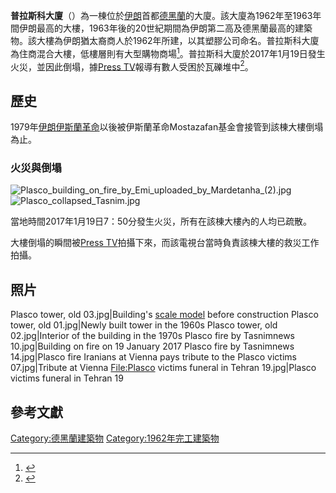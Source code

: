 {{Infobox building
|name               = 普拉斯科大廈
|image              = Istanbul intc.jpg
|caption            = 普拉斯科大廈(2011年) 
|location           = [[伊朗|伊朗]][[德黑蘭|德黑蘭]]
|coordinates        = {{coord|35|41|41|N|51|25|15|E|region:IR|display=inline,title}}
|status             = 已倒塌
|start_date         = 1960年
|completion_date    = 1962年
|destruction_date   = 2017年1月19日
|est_completion     = 
|opening            = 
|building_type      = [[住宅大樓|住宅大樓]]<br />[[商業大樓|商業大樓]]
|antenna_spire      = 
|roof               = {{convert|42.0|m|ft|0|abbr=on}}
|top_floor          = 
|floor_count        = 17
|elevator_count     = 
|cost               = 
|floor_area         = 
|architect          = 
|structural_engineer= 
|main_contractor    = 
|developer          = 
|owner              = 
|management         = 
|references         = 
}}
'''普拉斯科大廈'''（{{lang-fa|ساختمان پلاسکو}}）為一棟位於[[伊朗|伊朗]]首都[[德黑蘭|德黑蘭]]的大廈。該大廈為1962年至1963年間伊朗最高的大樓，1963年後的20世紀期間為伊朗第二高及德黑蘭最高的建築物。該大樓為伊朗猶太裔商人{{tsl|en|Habib Elghanian||Habib Elghanian}}於1962年所建，以其塑膠公司命名。普拉斯科大廈為住商混合大樓，低樓層則有大型購物商場<ref>{{Cite news|url=http://www.nbcnews.com/news/world/tehran-s-iconic-plasco-building-collapses-after-fire-iran-state-n708721|title=A 17-story apartment block has reportedly collapsed in Tehran|newspaper=NBC News|language=en|access-date=2017-01-19|archive-date=2020-11-12|archive-url=https://web.archive.org/web/20201112023256/https://www.nbcnews.com/news/world/tehran-s-iconic-plasco-building-collapses-after-fire-iran-state-n708721|dead-url=no}}</ref>。普拉斯科大廈於2017年1月19日發生火災，並因此倒塌，據[[Press_TV|Press TV]]報導有數人受困於瓦礫堆中<ref>{{Cite news|url=http://abcnews.go.com/International/wireStory/scores-iran-firefighters-battle-blaze-tehran-building-44877669|title=High-Rise Tower on Fire in Iranian Capital Collapses|last=News|first=ABC|newspaper=ABC News|language=en|access-date=2017-01-19|archive-date=2017-01-19|archive-url=https://web.archive.org/web/20170119235405/http://abcnews.go.com/International/wireStory/scores-iran-firefighters-battle-blaze-tehran-building-44877669|dead-url=no}}</ref>。

== 歷史 ==
1979年[[伊朗伊斯蘭革命|伊朗伊斯蘭革命]]以後被伊斯蘭革命Mostazafan基金會接管到該棟大樓倒塌為止。
=== 火災與倒塌 ===
{{Infobox news event
|title                    = 2017年普拉斯科大廈倒塌
|image                    = [[File:Plasco_collapsed_Tasnim.jpg|250px]]
|image_name               =
|image_size               =
|caption                  = 倒塌後的普拉斯科大廈
|date                     = 19 January 2017
|time                     = 11:20 local time (07:50 GMT)
|place                    = Tehran, Iran
|coordinates              =
|also known as            =
|cause                    =
|first reporter           =
|filmed by                =
|participants             =
|outcome                  =
|reported death(s)        = 20 {{small|(Official statistics; {{As of|2017|1|26|post=, 22:33 local time}})}}<ref>{{citation|url=https://www.tasnimnews.com/fa/news/1395/11/04/1304701/%D8%AC%D8%B2%D8%A6%DB%8C%D8%A7%D8%AA-%DA%A9%D8%B4%D9%81-3-%D8%AC%D8%B3%D8%AF-%D8%A7%D8%AE%DB%8C%D8%B1-%D8%AF%D8%B1-%D9%BE%D9%84%D8%A7%D8%B3%DA%A9%D9%88-%D8%B2%D9%85%D8%A7%D9%86-%D9%85%D8%B1%DA%AF-%D8%A7%D8%AC%D8%B3%D8%A7%D8%AF-%DA%A9%D8%B4%D9%81-%D8%B4%D8%AF%D9%87-%D8%AC%D8%AF%DB%8C%D8%AF-%D9%86%D8%B2%D8%AF%DB%8C%DA%A9-%D8%A8%D9%87-%D8%B3%D8%A7%D8%B9%D8%A7%D8%AA-%D8%A7%D9%88%D9%84%DB%8C%D9%87-%D8%B1%DB%8C%D8%B2%D8%B4-%D9%BE%D9%84%D8%A7%D8%B3%DA%A9%D9%88-%D8%A7%D8%B3%D8%AA|title=گزارش لحظه به لحظه تسنیم از پنجمین روز آواربرداری در پلاسکو|language=fa|date=23 January 2017|access-date=23 January 2017|publisher=Tasnim|quote=به گفته ملکی تا این لحظه پیکر 6 نفر زا زیر آوار ساختمان پلاسکو بیرون کشیده شده است که با احتساب فوت یکی از آتش‌نشانان در بیمارستان، آمار تلفات این حادثه به 7 تن رسیده است.}}</ref>
|reported injuries        = 230 {{small|(Tehran Emergncy Medical Service official statistics; {{As of|2017|1|26|post=, 21:34 local time}})}}<ref>{{citation|url=http://behdashtnews.ir/fa/news-details/6816/%D8%AF%D8%B1%D9%85%D8%A7%D9%86-194-%D9%86%D9%81%D8%B1-%D8%AF%D8%B1-%D8%AD%D8%A7%D8%AF%D8%AB%D9%87-%D9%BE%D9%84%D8%A7%D8%B3%DA%A9%D9%88-%D8%AA%D8%A7-%D8%B3%D8%A7%D8%B9%D8%AA-21:30-%D8%AF%DB%8C%D8%B4%D8%A8/|title=رییس اورژانس کشور خبر داد: درمان 194 نفر در حادثه پلاسکو تا ساعت 21:30 دیشب|language=fa|date=23 January 2017|access-date=23 January 2017|publisher=behdashtnews.ir|archive-date=2017-02-02|archive-url=https://web.archive.org/web/20170202014146/http://behdashtnews.ir/fa/news-details/6816/%D8%AF%D8%B1%D9%85%D8%A7%D9%86-194-%D9%86%D9%81%D8%B1-%D8%AF%D8%B1-%D8%AD%D8%A7%D8%AF%D8%AB%D9%87-%D9%BE%D9%84%D8%A7%D8%B3%DA%A9%D9%88-%D8%AA%D8%A7-%D8%B3%D8%A7%D8%B9%D8%AA-21:30-%D8%AF%DB%8C%D8%B4%D8%A8/|dead-url=no}}</ref>
|reported missing         = 1 {{small|(Iran Police official estimate; announced 24 February 2017, 11:13 local time)}}<ref>{{citation|url=http://www.isna.ir/news/95110200484/%D8%B3%DA%AF-%D9%87%D8%A7%DB%8C-%D8%B2%D9%86%D8%AF%D9%87-%DB%8C%D8%A7%D8%A8-%D8%B9%D9%85%D9%84%DB%8C%D8%A7%D8%AA%DB%8C-%D8%AF%D8%B1-%D9%85%D9%88%D8%AA%D9%88%D8%B1%D8%AE%D8%A7%D9%86%D9%87-%D9%BE%D9%84%D8%A7%D8%B3%DA%A9%D9%88-%D9%86%D8%AF%D8%A7%D8%B4%D8%AA%D9%86%D8%AF-%D8%AC%D8%B2%D8%A6%DB%8C%D8%A7%D8%AA|title=سومین روز پلاسکو؛ ایران در سوگ قهرمانانش|language=fa|date=23 January 2017|access-date=23 January 2017|publisher=ISNA|quote=به گزارش خبرنگار مستقر ایسنا در محل حادثه پلاسکو، ملکی، سخنگوی ستاد بحران پلاسکو با اعلام اینکه  ١٦ آتش‌نشان قطعا شهید شده‌اندگفت: تخمین زده می‌شود در مجموع حداکثر پیکر ٢٥ نفر شامل پیکر شهدای آتش نشان و کسانی که خانواده آنها به نیروی انتظامی مراجعه کرده‌ و اعلام مفقودی کرده‌اند، زیر آوار پلاسکو محبوس هستند.|archive-date=2018-07-04|archive-url=https://web.archive.org/web/20180704153230/https://www.isna.ir/news/95110200484/%D8%B3%DA%AF-%D9%87%D8%A7%DB%8C-%D8%B2%D9%86%D8%AF%D9%87-%DB%8C%D8%A7%D8%A8-%D8%B9%D9%85%D9%84%DB%8C%D8%A7%D8%AA%DB%8C-%D8%AF%D8%B1-%D9%85%D9%88%D8%AA%D9%88%D8%B1%D8%AE%D8%A7%D9%86%D9%87-%D9%BE%D9%84%D8%A7%D8%B3%DA%A9%D9%88-%D9%86%D8%AF%D8%A7%D8%B4%D8%AA%D9%86%D8%AF-%D8%AC%D8%B2%D8%A6%DB%8C%D8%A7%D8%AA|dead-url=no}}</ref>
|reported property damage =
|burial                   =
|inquiries                =
|inquest                  =
|coroner                  =
|suspects                 =
|charges                  =
|verdict                  =
|convictions              =
}}

[[File:Plasco_building_on_fire_by_Emi_uploaded_by_Mardetanha_(2).jpg|left]][[File:Plasco_collapsed_Tasnim.jpg|left]]

當地時間2017年1月19日7：50分發生火災，所有在該棟大樓內的人均已疏散。

大樓倒塌的瞬間被[[Press_TV|Press TV]]拍攝下來，而該電視台當時負責該棟大樓的救災工作拍攝。

== 照片 ==

<gallery>	
Plasco tower, old 03.jpg|Building's [[scale_model|scale model]] before construction
Plasco tower, old 01.jpg|Newly built tower in the 1960s	
Plasco tower, old 02.jpg|Interior of the building in the 1970s
Plasco fire by Tasnimnews 10.jpg|Building on fire on 19 January 2017
Plasco fire by Tasnimnews 14.jpg|Plasco fire
Iranians at Vienna pays tribute to the Plasco victims 07.jpg|Tribute at Vienna
File:Plasco victims funeral in Tehran 19.jpg|Plasco victims funeral in Tehran 19
</gallery>

== 參考文獻 ==
{{reflist}}

[[Category:德黑蘭建築物|Category:德黑蘭建築物]]
[[Category:1962年完工建築物|Category:1962年完工建築物]]